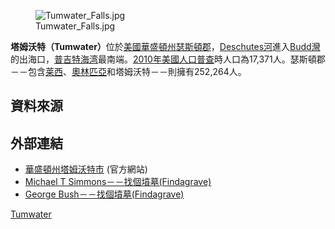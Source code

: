 {{Infobox settlement
| official_name            = 塔姆沃特
| native_name              = Tumwater
| settlement_type          = [[城市|城市]]
| nickname                 = 「華盛頓州第一社區」<br/>Washington's First Community
| motto                    =

<!-- 圖片 -->
| image_skyline            = Tumwater pano 01.jpg
| imagesize                =
| image_caption            = 上瀑布及前奧林匹克釀酒廠全景，2011年
| image_flag               = 
| image_seal               =

<!-- 地圖 -->
| image_map = Thurston_County_Washington_Incorporated_and_Unincorporated_areas_Tumwater_Highlighted.svg
| mapsize                  = 250px
| map_caption              = 塔姆沃特位置圖
| image_map1               =
| mapsize1                 =
| map_caption1             =

<!-- 行政區 -->
| subdivision_type         = [[國家|國家]]
| subdivision_name         = [[美國|美國]]
| subdivision_type1        = [[州|州]]
| subdivision_name1        = [[華盛頓州|華盛頓州]]
| subdivision_type2        = [[郡|郡]]
| subdivision_name2        = [[瑟斯頓郡_(華盛頓州)|瑟斯頓郡]]

<!-- 政府 -->
| government_footnotes     =
| government_type          = [[市長-議會制政府|市長-議會制政府]]
| leader_title             = [[市長|市長]]
| leader_name              = 彼得·N·克麥特<br/>Peter N. Kmet
| leader_title1            = 
| leader_name1             = 
| established_title        = 組織（鎮）
| established_date         = 1869年11月25日<ref>{{cite web |url=http://www.ci.tumwater.wa.us/History.htm |title=Tumwater History |accessdate=2009-05-26 |deadurl=yes |archiveurl=https://web.archive.org/web/20090730030409/http://www.ci.tumwater.wa.us/History.htm |archivedate=2009-07-30 }}</ref>

<!-- 地區 -->
| unit_pref  =  Imperial
| area_footnotes           =
| area_magnitude           =
| area_total_km2           = 37.5
| area_land_km2            = 37.1
| area_water_km2           = 0.4
| area_total_sq_mi         = 14.49
| area_land_sq_mi          = 14.32
| area_water_sq_mi         = 0.1

<!-- 人口 -->
| population_as_of         = [[2010美國人口普查|2010]]
| population_footnotes     =
| population_total         = 17371
| population_density_km2   = 468.3
| population_density_sq_mi = 1212.9

<!-- 基本資料 -->
| timezone                 = [[太平洋時區|PST]]
| utc_offset               = -8
| timezone_DST             = PDT
| utc_offset_DST           = -7
| elevation_footnotes      =
| elevation_m              = 53
| elevation_ft             = 174
| coordinates_display      = inline,title
| coordinates_type         = region:US_type:city
|latd = 47 |latm = 0 |lats = 28 |latNS = N
|longd = 122 |longm = 54 |longs = 40 |longEW = W

<!-- 其它 -->
| postal_code_type         = [[美國郵遞區號|郵遞區號]]
| postal_code              = 98501, 98511, 98512
| area_code                = [[北美洲电话区号列表|360]]
| blank_name               = [[聯邦資訊處理標準|FIPS碼]]
| blank_info               = 53-72905{{GR|2}}
| blank1_name              = [[地名資訊系統編號|地名資訊系統編號]]
| blank1_info              = 1512742{{GR|3}}
| website                  = http://www.ci.tumwater.wa.us/
| footnotes                =
}}
[[Image:Tumwater_Falls.jpg|thumb]]

'''塔姆沃特（Tumwater）'''位於[[美國|美國]][[華盛頓州|華盛頓州]][[瑟斯頓郡_(華盛頓州)|瑟斯頓郡]]，[[Deschutes河|Deschutes河]]進入[[Budd灣|Budd灣]]的出海口，[[普吉特海湾|普吉特海湾]]最南端。[[2010年美國人口普查|2010年美國人口普查]]時人口為17,371人。瑟斯頓郡－－包含[[莱西_(华盛顿州)|莱西]]、[[奧林匹亞_(華盛頓州)|奧林匹亞]]和塔姆沃特－－則擁有252,264人。

==資料來源==
<references />

==外部連結==
{{Commonscat|Tumwater, Washington|塔姆沃特 (华盛顿州)}}
* [https://web.archive.org/web/20120302060756/http://www.ci.tumwater.wa.us/index.html 華盛頓州塔姆沃特市] (官方網站)
* [http://www.findagrave.com/cgi-bin/fg.cgi?page=gr&GRid=41957185 Michael T Simmons－－找個墳墓(Findagrave)] {{Wayback|url=http://www.findagrave.com/cgi-bin/fg.cgi?page=gr&GRid=41957185 |date=20140703175411 }}
* [http://www.findagrave.com/cgi-bin/fg.cgi?page=gr&GRid=5855396 George Bush－－找個墳墓(Findagrave)] {{Wayback|url=http://www.findagrave.com/cgi-bin/fg.cgi?page=gr&GRid=5855396 |date=20160309112432 }}

{{Washington}}

[[Category:華盛頓州城市|Tumwater]]